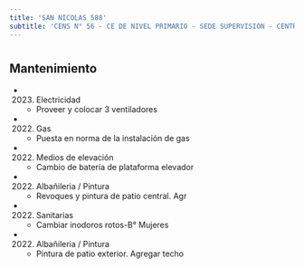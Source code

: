 ```yaml
---
title: 'SAN NICOLAS 588'
subtitle: 'CENS N° 56 - CE DE NIVEL PRIMARIO - SEDE SUPERVISION - CENTRO EDUCATIVO DE NIVEL PRIMARIO N° 28 - CENOF CENTRO SAN NICOLAS - CENTRO EDUCATIVO CURSOS ESPECIALES - (SEADAD)'
---
```


#


## Mantenimiento

*  (2023) Electricidad 
    + Proveer y colocar 3 ventiladores

*  (2022) Gas 
    + Puesta en norma de la instalación de gas

*  (2022) Medios de elevación 
    + Cambio de batería de plataforma elevador

*  (2022) Albañileria / Pintura 
    + Revoques y pintura de patio central. Agr

*  (2022) Sanitarias 
    + Cambiar inodoros rotos-B° Mujeres

*  (2022) Albañileria / Pintura 
    + Pintura de patio exterior. Agregar techo



